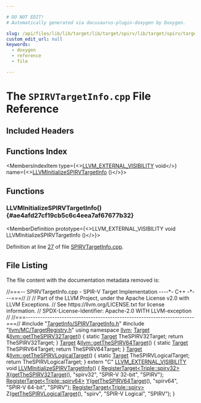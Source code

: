 ```yaml
---

# DO NOT EDIT!
# Automatically generated via docusaurus-plugin-doxygen by Doxygen.

slug: /api/files/lib/lib/target/lib/target/spirv/lib/target/spirv/targetinfo/spirvtargetinfo-cpp
custom_edit_url: null
keywords:
  - doxygen
  - reference
  - file

---
```





# The `SPIRVTargetInfo.cpp` File Reference

<DoxygenPage pluginConfig={pluginConfig}>



## Included Headers

<IncludesList>
<IncludesListItem
  filePath="TargetInfo/SPIRVTargetInfo.h"
  permalink="/docs/api/files/lib/lib/target/lib/target/spirv/lib/target/spirv/targetinfo/spirvtargetinfo-h"
  isLocal="true" />
<IncludesListItem
  filePath="llvm/MC/TargetRegistry.h"
  permalink="/docs/api/files/include/include/llvm/include/llvm/mc/targetregistry-h"
  isLocal="true" />
</IncludesList>

## Functions Index

<MembersIndex>

<MembersIndexItem
  type={<><a href="/docs/api/files/include/include/llvm/include/llvm/support/compiler-h/#adeb6f14d9f377993d79fae2efb34ecac">LLVM&#95;EXTERNAL&#95;VISIBILITY</a> void</>}
  name={<><a href="#ae4afd27cf19cb5c6c4eea7af67677b32">LLVMInitializeSPIRVTargetInfo</a> ()</>}>
</MembersIndexItem>

</MembersIndex>


<SectionDefinition>

## Functions

### LLVMInitializeSPIRVTargetInfo() {#ae4afd27cf19cb5c6c4eea7af67677b32}

<MemberDefinition
  prototype={<>LLVM&#95;EXTERNAL&#95;VISIBILITY void LLVMInitializeSPIRVTargetInfo ()</>}>

Definition at line <a href="#l00027">27</a> of file <a href="/docs/api/files/lib/lib/target/lib/target/spirv/lib/target/spirv/targetinfo/spirvtargetinfo-cpp">SPIRVTargetInfo.cpp</a>.
</MemberDefinition>

</SectionDefinition>

## File Listing

The file content with the documentation metadata removed is:

<ProgramListing>

<Link id="l00001" /><CodeLine lineNumber="1"><Highlight kind="comment">//===-- SPIRVTargetInfo.cpp - SPIR-V Target Implementation ----&#42;- C++ -&#42;---===//</Highlight><Highlight kind="normal"></Highlight></CodeLine>
<Link id="l00002" /><CodeLine lineNumber="2"><Highlight kind="normal"></Highlight><Highlight kind="comment">//</Highlight><Highlight kind="normal"></Highlight></CodeLine>
<Link id="l00003" /><CodeLine lineNumber="3"><Highlight kind="normal"></Highlight><Highlight kind="comment">// Part of the LLVM Project, under the Apache License v2.0 with LLVM Exceptions.</Highlight><Highlight kind="normal"></Highlight></CodeLine>
<Link id="l00004" /><CodeLine lineNumber="4"><Highlight kind="normal"></Highlight><Highlight kind="comment">// See https://llvm.org/LICENSE.txt for license information.</Highlight><Highlight kind="normal"></Highlight></CodeLine>
<Link id="l00005" /><CodeLine lineNumber="5"><Highlight kind="normal"></Highlight><Highlight kind="comment">// SPDX-License-Identifier: Apache-2.0 WITH LLVM-exception</Highlight><Highlight kind="normal"></Highlight></CodeLine>
<Link id="l00006" /><CodeLine lineNumber="6"><Highlight kind="normal"></Highlight><Highlight kind="comment">//</Highlight><Highlight kind="normal"></Highlight></CodeLine>
<Link id="l00007" /><CodeLine lineNumber="7"><Highlight kind="normal"></Highlight><Highlight kind="comment">//===----------------------------------------------------------------------===//</Highlight><Highlight kind="normal"></Highlight></CodeLine>
<Link id="l00008" /><CodeLine lineNumber="8"><Highlight kind="normal"></Highlight></CodeLine>
<Link id="l00009" /><CodeLine lineNumber="9"><Highlight kind="normal"></Highlight><Highlight kind="preprocessor">#include &quot;<a href="/docs/api/files/lib/lib/target/lib/target/spirv/lib/target/spirv/targetinfo/spirvtargetinfo-h">TargetInfo/SPIRVTargetInfo.h</a>&quot;</Highlight><Highlight kind="normal"></Highlight></CodeLine>
<Link id="l00010" /><CodeLine lineNumber="10"><Highlight kind="normal"></Highlight><Highlight kind="preprocessor">#include &quot;<a href="/docs/api/files/include/include/llvm/include/llvm/mc/targetregistry-h">llvm/MC/TargetRegistry.h</a>&quot;</Highlight><Highlight kind="normal"></Highlight></CodeLine>
<Link id="l00011" /><CodeLine lineNumber="11"><Highlight kind="normal"></Highlight></CodeLine>
<Link id="l00012" /><CodeLine lineNumber="12"><Highlight kind="normal"></Highlight><Highlight kind="keyword">using namespace </Highlight><Highlight kind="normal"><a href="/docs/api/namespaces/llvm">llvm</a>;</Highlight></CodeLine>
<Link id="l00013" /><CodeLine lineNumber="13"><Highlight kind="normal"></Highlight></CodeLine>
<Link id="l00014" /><CodeLine lineNumber="14" lineLink="/docs/api/namespaces/llvm/#a20fa774c08e0782fb15cf575c66e4825"><Highlight kind="normal"><a href="/docs/api/classes/llvm/target">Target</a> &amp;<a href="/docs/api/namespaces/llvm/#a20fa774c08e0782fb15cf575c66e4825">llvm::getTheSPIRV32Target</a>() &#123;</Highlight></CodeLine>
<Link id="l00015" /><CodeLine lineNumber="15"><Highlight kind="normal">  </Highlight><Highlight kind="keyword">static</Highlight><Highlight kind="normal"> <a href="/docs/api/classes/llvm/target">Target</a> TheSPIRV32Target;</Highlight></CodeLine>
<Link id="l00016" /><CodeLine lineNumber="16"><Highlight kind="normal">  </Highlight><Highlight kind="keywordflow">return</Highlight><Highlight kind="normal"> TheSPIRV32Target;</Highlight></CodeLine>
<Link id="l00017" /><CodeLine lineNumber="17"><Highlight kind="normal">&#125;</Highlight></CodeLine>
<Link id="l00018" /><CodeLine lineNumber="18" lineLink="/docs/api/namespaces/llvm/#a94dbd3c342b8a45d80840da6846bd4cc"><Highlight kind="normal"><a href="/docs/api/classes/llvm/target">Target</a> &amp;<a href="/docs/api/namespaces/llvm/#a94dbd3c342b8a45d80840da6846bd4cc">llvm::getTheSPIRV64Target</a>() &#123;</Highlight></CodeLine>
<Link id="l00019" /><CodeLine lineNumber="19"><Highlight kind="normal">  </Highlight><Highlight kind="keyword">static</Highlight><Highlight kind="normal"> <a href="/docs/api/classes/llvm/target">Target</a> TheSPIRV64Target;</Highlight></CodeLine>
<Link id="l00020" /><CodeLine lineNumber="20"><Highlight kind="normal">  </Highlight><Highlight kind="keywordflow">return</Highlight><Highlight kind="normal"> TheSPIRV64Target;</Highlight></CodeLine>
<Link id="l00021" /><CodeLine lineNumber="21"><Highlight kind="normal">&#125;</Highlight></CodeLine>
<Link id="l00022" /><CodeLine lineNumber="22" lineLink="/docs/api/namespaces/llvm/#aa89d0cf3231444c3a2e29a98a82bcd75"><Highlight kind="normal"><a href="/docs/api/classes/llvm/target">Target</a> &amp;<a href="/docs/api/namespaces/llvm/#aa89d0cf3231444c3a2e29a98a82bcd75">llvm::getTheSPIRVLogicalTarget</a>() &#123;</Highlight></CodeLine>
<Link id="l00023" /><CodeLine lineNumber="23"><Highlight kind="normal">  </Highlight><Highlight kind="keyword">static</Highlight><Highlight kind="normal"> <a href="/docs/api/classes/llvm/target">Target</a> TheSPIRVLogicalTarget;</Highlight></CodeLine>
<Link id="l00024" /><CodeLine lineNumber="24"><Highlight kind="normal">  </Highlight><Highlight kind="keywordflow">return</Highlight><Highlight kind="normal"> TheSPIRVLogicalTarget;</Highlight></CodeLine>
<Link id="l00025" /><CodeLine lineNumber="25"><Highlight kind="normal">&#125;</Highlight></CodeLine>
<Link id="l00026" /><CodeLine lineNumber="26"><Highlight kind="normal"></Highlight></CodeLine>
<Link id="l00027" /><CodeLine lineNumber="27" lineLink="#ae4afd27cf19cb5c6c4eea7af67677b32"><Highlight kind="normal"></Highlight><Highlight kind="keyword">extern</Highlight><Highlight kind="normal"> </Highlight><Highlight kind="stringliteral">&quot;C&quot;</Highlight><Highlight kind="normal"> <a href="/docs/api/files/include/include/llvm/include/llvm/support/compiler-h/#adeb6f14d9f377993d79fae2efb34ecac">LLVM&#95;EXTERNAL&#95;VISIBILITY</a> </Highlight><Highlight kind="keywordtype">void</Highlight><Highlight kind="normal"> <a href="#ae4afd27cf19cb5c6c4eea7af67677b32">LLVMInitializeSPIRVTargetInfo</a>() &#123;</Highlight></CodeLine>
<Link id="l00028" /><CodeLine lineNumber="28"><Highlight kind="normal">  <a href="/docs/api/structs/llvm/registertarget">RegisterTarget&lt;Triple::spirv32&gt;</a> <a href="/docs/api/files/lib/lib/tablegen/tablegenbackendskeleton-cpp/#ab60f28d7a141ac46ccc200176a1bca8b">X</a>(<a href="/docs/api/namespaces/llvm/#a20fa774c08e0782fb15cf575c66e4825">getTheSPIRV32Target</a>(), </Highlight><Highlight kind="stringliteral">&quot;spirv32&quot;</Highlight><Highlight kind="normal">,</Highlight></CodeLine>
<Link id="l00029" /><CodeLine lineNumber="29"><Highlight kind="normal">                                    </Highlight><Highlight kind="stringliteral">&quot;SPIR-V 32-bit&quot;</Highlight><Highlight kind="normal">, </Highlight><Highlight kind="stringliteral">&quot;SPIRV&quot;</Highlight><Highlight kind="normal">);</Highlight></CodeLine>
<Link id="l00030" /><CodeLine lineNumber="30"><Highlight kind="normal">  <a href="/docs/api/structs/llvm/registertarget">RegisterTarget&lt;Triple::spirv64&gt;</a> <a href="/docs/api/files/lib/lib/tablegen/tablegenbackendskeleton-cpp/#a262774d3e5186511427e5b2414a85f7f">Y</a>(<a href="/docs/api/namespaces/llvm/#a94dbd3c342b8a45d80840da6846bd4cc">getTheSPIRV64Target</a>(), </Highlight><Highlight kind="stringliteral">&quot;spirv64&quot;</Highlight><Highlight kind="normal">,</Highlight></CodeLine>
<Link id="l00031" /><CodeLine lineNumber="31"><Highlight kind="normal">                                    </Highlight><Highlight kind="stringliteral">&quot;SPIR-V 64-bit&quot;</Highlight><Highlight kind="normal">, </Highlight><Highlight kind="stringliteral">&quot;SPIRV&quot;</Highlight><Highlight kind="normal">);</Highlight></CodeLine>
<Link id="l00032" /><CodeLine lineNumber="32"><Highlight kind="normal">  <a href="/docs/api/structs/llvm/registertarget">RegisterTarget&lt;Triple::spirv&gt;</a> Z(<a href="/docs/api/namespaces/llvm/#aa89d0cf3231444c3a2e29a98a82bcd75">getTheSPIRVLogicalTarget</a>(), </Highlight><Highlight kind="stringliteral">&quot;spirv&quot;</Highlight><Highlight kind="normal">,</Highlight></CodeLine>
<Link id="l00033" /><CodeLine lineNumber="33"><Highlight kind="normal">                                  </Highlight><Highlight kind="stringliteral">&quot;SPIR-V Logical&quot;</Highlight><Highlight kind="normal">, </Highlight><Highlight kind="stringliteral">&quot;SPIRV&quot;</Highlight><Highlight kind="normal">);</Highlight></CodeLine>
<Link id="l00034" /><CodeLine lineNumber="34"><Highlight kind="normal">&#125;</Highlight></CodeLine>

</ProgramListing>

</DoxygenPage>
